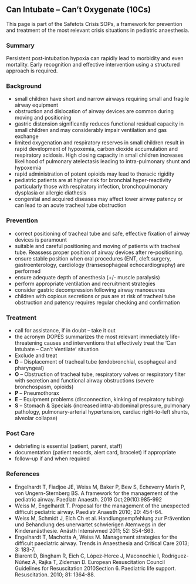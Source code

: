 ## Can Intubate -- Can't Oxygenate (10Cs)
This page is part of the Safetots Crisis SOPs, a framework for prevention and treatment of the most relevant crisis situations in pediatric anaesthesia.

### Summary
Persistent post-intubation hypoxia can rapidly lead to morbidity and even mortality. Early recognition and effective intervention using a structured approach is required.

### Background
- small children have short and narrow airways requiring small and fragile airway equipment
- obstruction and dislocation of airway devices are common during moving and positioning
- gastric distension significantly reduces functional residual capacity in small children and may considerably impair ventilation and gas exchange
- limited oxygenation and respiratory reserves in small children result in rapid development of hypoxemia, carbon dioxide accumulation and respiratory acidosis. High closing capacity in small children increases likelihood of pulmonary atelectasis leading to intra-pulmonary shunt and hypoxemia
- rapid administration of potent opioids may lead to thoracic rigidity
- pediatric patients are at higher risk for bronchial hyper-reactivity particularly those with respiratory infection, bronchopulmonary dysplasia or allergic diathesis
- congenital and acquired diseases may affect lower airway patency or can lead to an acute tracheal tube obstruction

### Prevention
- correct positioning of tracheal tube and safe, effective fixation of airway devices is paramount
- suitable and careful positioning and moving of patients with tracheal tube. Reassess proper position of airway devices after re-positioning.
- ensure stable position when oral procedures (ENT, cleft surgery, gastroenterology, cardiology (transesophageal echocardiography) are performed
- ensure adequate depth of anesthesia (+/- muscle paralysis)
- perform appropriate ventilation and recruitment strategies
- consider gastric decompression following airway manoeuvres
- children with copious secretions or pus are at risk of tracheal tube obstruction and patency requires regular checking and confirmation

### Treatment
- call for assistance, if in doubt -- take it out
- the acronym DOPES summarizes the most relevant immediately life-threatening causes and interventions that effectively treat the 'Can Intubate -- Can't Ventilate' situation
- Exclude and treat
- **D** -- Displacement of tracheal tube (endobronchial, esophageal and pharyngeal)
- **O** -- Obstruction of tracheal tube, respiratory valves or respiratory filter with secretion and functional airway obstructions (severe bronchospasm, opioids)
- **P** -- Pneumothorax
- **E** -- Equipment problems (disconnection, kinking of respiratory tubing)
- **S** -- Stomach & Specials (increased intra-abdominal pressure, pulmonary pathology, pulmonary-arterial hypertension, cardiac right-to-left shunts, alveolar collapse)

### Post Care
- debriefing is essential (patient, parent, staff)
- documentation (patient records, alert card, bracelet) if appropriate
- follow--up if and when required

### References
- Engelhardt T, Fiadjoe JE, Weiss M, Baker P, Bew S, Echeverry Marín P, von Ungern-Sternberg BS. A framework for the management of the pediatric airway. Paediatr Anaesth. 2019 Oct;29(10):985-992
- Weiss M, Engelhardt T. Proposal for the management of the unexpected difficult pediatric airway. Paediatr Anaesth 2010; 20: 454-64.
- Weiss M, Schmidt J, Eich Ch et al. Handlungsempfehlung zur Prävention und Behandlung des unerwartet schwierigen Atemwegs in der Kinderanästhesie. Anästh Intensivmed 2011; 52: S54-S63.
- Engelhardt T, Machotta A, Weiss M. Management strategies for the difficult paediatric airway. Trends in Anaesthesia and Critical Care 2013; 3: 183-7.
- Biarent D, Bingham R, Eich C, López-Herce J, Maconochie I, Rodríguez-Núñez A, Rajka T, Zideman D. European Resuscitation Council Guidelines for Resuscitation 2010Section 6. Paediatric life support. Resuscitation. 2010; 81: 1364-88.

